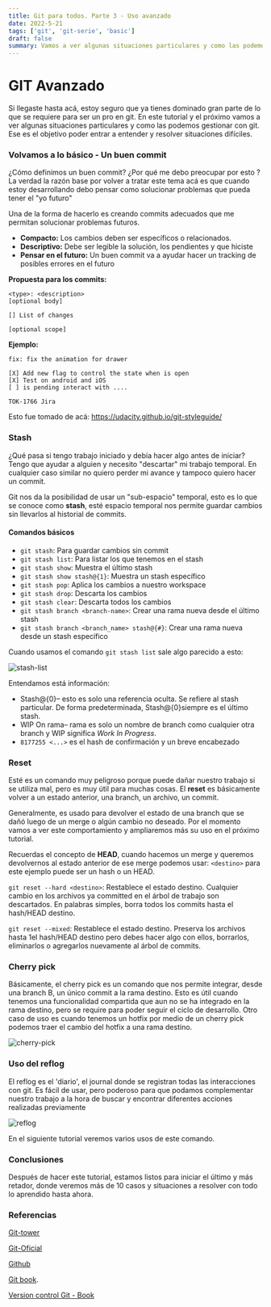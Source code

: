 ```yaml
---
title: Git para todos. Parte 3 - Uso avanzado
date: 2022-5-21
tags: ['git', 'git-serie', 'basic']
draft: false
summary: Vamos a ver algunas situaciones particulares y como las podemos gestionar con git
---
```


# GIT Avanzado

Si llegaste hasta acá, estoy seguro que ya tienes dominado gran parte de lo que se requiere para ser un pro en git.
En este tutorial y el próximo vamos a ver algunas situaciones particulares y como las podemos gestionar con git.
Ese es el objetivo poder entrar a entender y resolver situaciones difíciles.

<TOCInline
  toc={props.toc}
  exclude="Contenido|GIT"
  fromHeading={3}
  toHeading={4}
  asDisclosure
/>

### Volvamos a lo básico - Un buen commit

¿Cómo definimos un buen commit? ¿Por qué me debo preocupar por esto ?
La verdad la razón base por volver a tratar este tema acá es que cuando estoy desarrollando debo pensar como solucionar problemas que pueda tener el "yo futuro"

Una de la forma de hacerlo es creando commits adecuados que me permitan solucionar problemas futuros.

- **Compacto:** Los cambios deben ser específicos o relacionados.
- **Descriptivo:** Debe ser legible la solución, los pendientes y que hiciste
- **Pensar en el futuro:** Un buen commit va a ayudar hacer un tracking de posibles errores en el futuro

**Propuesta para los commits:**

```
<type>: <description>
[optional body]

[] List of changes

[optional scope]
```

**Ejemplo:**

```
fix: fix the animation for drawer

[X] Add new flag to control the state when is open
[X] Test on android and iOS
[ ] is pending interact with ....

TOK-1766 Jira

```

Esto fue tomado de acá: https://udacity.github.io/git-styleguide/

### Stash

¿Qué pasa si tengo trabajo iniciado y debía hacer algo antes de iniciar?
Tengo que ayudar a alguien y necesito "descartar" mi trabajo temporal. En cualquier caso similar no quiero perder mi avance y tampoco quiero hacer un commit.

Git nos da la posibilidad de usar un "sub-espacio" temporal, esto es lo que se conoce como **stash**, esté espacio temporal nos permite guardar cambios sin llevarlos al historial de commits.

#### Comandos básicos

- `git stash`: Para guardar cambios sin commit
- `git stash list`: Para listar los que tenemos en el stash
- `git stash show`: Muestra el último stash
- `git stash show stash@{1}`: Muestra un stash específico
- `git stash pop`: Aplica los cambios a nuestro workspace
- `git stash drop`: Descarta los cambios
- `git stash clear`: Descarta todos los cambios
- `git stash branch <branch-name>`: Crear una rama nueva desde el último stash
- `git stash branch <branch_name> stash@{#}`: Crear una rama nueva desde un stash específico

Cuando usamos el comando `git stash list` sale algo parecido a esto:

![stash-list](/static/images/git/git-advance/stash-list.png)

Entendamos está información:

- Stash@{0}– esto es solo una referencia oculta. Se refiere al stash particular. De forma predeterminada, Stash@{0}siempre es el último stash.
- WIP On rama– rama es solo un nombre de branch como cualquier otra branch y WIP significa _Work In Progress_.
- `8177255 <...>` es el hash de confirmación y un breve encabezado

### Reset

Esté es un comando muy peligroso porque puede dañar nuestro trabajo si se utiliza mal, pero es muy útil para muchas cosas.
El **reset** es básicamente volver a un estado anterior, una branch, un archivo, un commit.

Generalmente, es usado para devolver el estado de una branch que se dañó luego de un merge o algún cambio no deseado. Por el momento vamos a ver este comportamiento y ampliaremos más su uso en el próximo tutorial.

Recuerdas el concepto de **HEAD**, cuando hacemos un merge y queremos devolvernos al estado anterior de ese merge podemos usar:
`<destino>` para este ejemplo puede ser un hash o un HEAD.

`git reset --hard <destino>`: Restablece el estado destino. Cualquier cambio en los archivos ya committed en el árbol de trabajo son descartados. En palabras simples, borra todos los commits hasta el hash/HEAD destino.

`git reset --mixed`: Restablece el estado destino. Preserva los archivos hasta 1el hash/HEAD destino pero debes hacer algo con ellos, borrarlos, eliminarlos o agregarlos nuevamente al árbol de commits.

### Cherry pick

Básicamente, el cherry pick es un comando que nos permite integrar, desde una branch B, un único commit a la rama destino. Esto es útil cuando tenemos una funcionalidad compartida que aun no se ha integrado en la rama destino, pero se require para poder seguir el ciclo de desarrollo.
Otro caso de uso es cuando tenemos un hotfix por medio de un cherry pick podemos traer el cambio del hotfix a una rama destino.

![cherry-pick](/static/images/git/git-advance/cherry-pick.png)

### Uso del reflog

El reflog es el 'diario', el journal donde se registran todas las interacciones con git.
Es fácil de usar, pero poderoso para que podamos complementar nuestro trabajo a la hora de buscar y encontrar diferentes acciones realizadas previamente

![reflog](/static/images/git/git-advance/reflog.png)

En el siguiente tutorial veremos varios usos de este comando.

### Conclusiones

Después de hacer este tutorial, estamos listos para iniciar el último y más retador, donde veremos más de 10 casos y situaciones a resolver con todo lo aprendido hasta ahora.

### Referencias

[Git-tower](https://www.git-tower.com/learn/git/ebook)

[Git-Oficial](https://git-scm.com/)

[Github](https://lab.github.com/)

[Git book](https://git-scm.com/book/es/v2).

[Version control Git - Book](https://books.google.com.co/books/about/Version_Control_with_Git.html?id=qIucp61eqAwC&redir_esc=y)

&nbsp;
&nbsp;
&nbsp;

```

```
